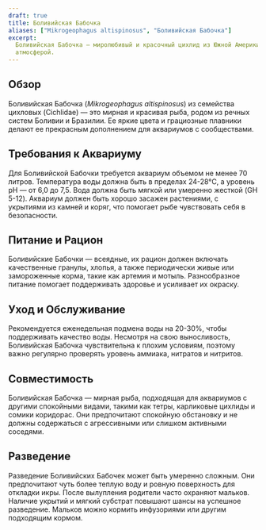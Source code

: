 ```yaml
---
draft: true
title: Боливийская Бабочка
aliases: ["Mikrogeophagus altispinosus", "Боливийская Бабочка"]
excerpt:
  Боливийская Бабочка — миролюбивый и красочный цихлид из Южной Америки, подходящий для общих аквариумов с мягкой
  атмосферой.
---
```


## Обзор

Боливийская Бабочка (_Mikrogeophagus altispinosus_) из семейства цихловых (Cichlidae) — это мирная и красивая рыба,
родом из речных систем Боливии и Бразилии. Ее яркие цвета и грациозные плавники делают ее прекрасным дополнением для
аквариумов с сообществами.

## Требования к Аквариуму

Для Боливийской Бабочки требуется аквариум объемом не менее 70 литров. Температура воды должна быть в пределах 24-28°C,
а уровень pH — от 6,0 до 7,5. Вода должна быть мягкой или умеренно жесткой (GH 5-12). Аквариум должен быть хорошо
засажен растениями, с укрытиями из камней и коряг, что помогает рыбе чувствовать себя в безопасности.

## Питание и Рацион

Боливийские Бабочки — всеядные, их рацион должен включать качественные гранулы, хлопья, а также периодически живые или
замороженные корма, такие как артемия и мотыль. Разнообразное питание помогает поддерживать здоровье и усиливает их
окраску.

## Уход и Обслуживание

Рекомендуется еженедельная подмена воды на 20-30%, чтобы поддерживать качество воды. Несмотря на свою выносливость,
Боливийская Бабочка чувствительна к плохим условиям, поэтому важно регулярно проверять уровень аммиака, нитратов и
нитритов.

## Совместимость

Боливийская Бабочка — мирная рыба, подходящая для аквариумов с другими спокойными видами, такими как тетры, карликовые
цихлиды и сомики коридорас. Они предпочитают спокойную обстановку и не должны содержаться с агрессивными или слишком
активными соседями.

## Разведение

Разведение Боливийских Бабочек может быть умеренно сложным. Они предпочитают чуть более теплую воду и ровную поверхность
для откладки икры. После вылупления родители часто охраняют мальков. Наличие укрытий и мягкий субстрат повышают шансы на
успешное разведение. Мальков можно кормить инфузориями или другим подходящим кормом.
